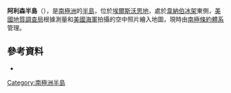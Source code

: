 {{Coord|73|10|S|85|50|W|display=title}}

'''阿利森半島'''（{{lang-en|Allison Peninsula}}），是[[南極洲|南極洲]]的[[半島|半島]]，位於[[埃爾斯沃思地|埃爾斯沃思地]]，處於[[韋納伯冰架|韋納伯冰架]]東側，[[美國地質調查局|美國地質調查局]]根據測量和[[美國海軍|美國海軍]]拍攝的空中照片繪入地圖，現時由[[南極條約體系|南極條約體系]]管理。

==參考資料==
* {{usgs-gazetteer|id=307}}

{{DEFAULTSORT:Allison Peninsula}}
[[Category:南極洲半島|Category:南極洲半島]]


{{EllsworthLand-geo-stub}}